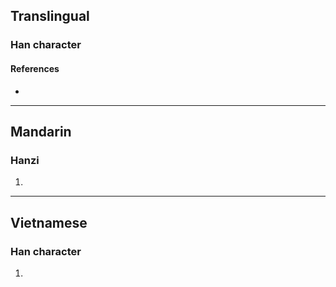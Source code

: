 {{character info/new}}
==Translingual==

===Han character===
{{Han char|rn=30|rad=口|as=22|sn=25|four=|canj=RSWU|ids=⿰口覽}}

====References====
* {{Han ref|kx=0216.051|dj=0436.241|hdz=10709.071|uh=56D5|ud=22229}}

----

==Mandarin==

===Hanzi===
{{cmn-hanzi|pin=[[lǎn]] ([[lan3]])|wg=lan<sup>3</sup>}}

# {{defn|lang=cmn|sort=口22}}

----

==Vietnamese==

===Han character===
{{vi-hantu|[[trộm]]|rs=口22}}

# {{defn|lang=vi|sort=口22}}